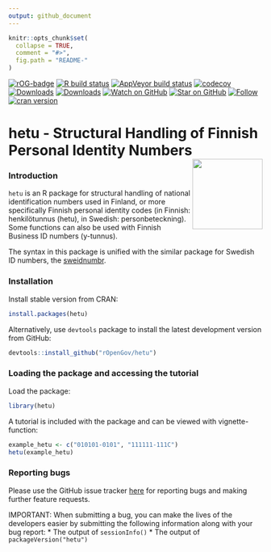 ```yaml
---
output: github_document
---
```

  
```r
knitr::opts_chunk$set(
  collapse = TRUE,
  comment = "#>",
  fig.path = "README-"
)
```

<!-- README.md is generated from README.Rmd. Please edit that file -->

<!-- badges: start -->
[![rOG-badge](https://ropengov.github.io/rogtemplate/reference/figures/ropengov-badge.svg)](http://ropengov.org/)
  [![R build status](https://github.com/rOpenGov/hetu/workflows/R-CMD-check/badge.svg)](https://github.com/rOpenGov/hetu/actions)
  [![AppVeyor build status](https://ci.appveyor.com/api/projects/status/github/rOpenGov/hetu?branch=master&svg=true)](https://ci.appveyor.com/project/rOpenGov/hetu)
  [![codecov](https://codecov.io/gh/rOpenGov/hetu/branch/master/graph/badge.svg)](https://codecov.io/gh/rOpenGov/hetu)
  [![Downloads](http://cranlogs.r-pkg.org/badges/grand-total/hetu)](https://cran.r-project.org/package=hetu)
  [![Downloads](http://cranlogs.r-pkg.org/badges/hetu)](https://cran.r-project.org/package=hetu)
  [![Watch on GitHub][github-watch-badge]][github-watch]
  [![Star on GitHub][github-star-badge]][github-star]
  [![Follow](https://img.shields.io/twitter/follow/ropengov.svg?style=social)](https://twitter.com/intent/follow?screen_name=ropengov)
  [![cran version](http://www.r-pkg.org/badges/version/hetu)](http://cran.rstudio.com/web/packages/hetu)
  <!-- badges: end -->

<!--[![rstudio mirror downloads](http://cranlogs.r-pkg.org/badges/grand-total/hetu)](https://github.com/metacran/cranlogs.app)-->

# hetu - Structural Handling of Finnish Personal Identity Numbers <a href="https://ropengov.github.io/hetu/"><img src="man/figures/logo.png" align="right" height="139" /></a>

### Introduction 

`hetu` is an R package for structural handling of national identification numbers used in Finland, or more specifically Finnish personal identity codes (in Finnish: henkilötunnus (hetu), in Swedish: personbeteckning). Some functions can also be used with Finnish Business ID numbers (y-tunnus).

The syntax in this package is unified with the similar package for Swedish ID numbers, the [sweidnumbr](https://github.com/rOpenGov/sweidnumbr).

### Installation

Install stable version from CRAN:

```r
install.packages(hetu)
```

Alternatively, use `devtools` package to install the latest development version from GitHub:

```r
devtools::install_github("rOpenGov/hetu")
```

### Loading the package and accessing the tutorial

Load the package:

```r
library(hetu)
```

A tutorial is included with the package and can be viewed with vignette-function:

```r
example_hetu <- c("010101-0101", "111111-111C")
hetu(example_hetu)
```

### Reporting bugs

Please use the GitHub issue tracker [here](https://github.com/rOpenGov/hetu/issues) for reporting bugs and making further feature requests.

IMPORTANT: When submitting a bug, you can make the lives of the developers easier by submitting the following information along with your bug report:
* The output of `sessionInfo()`
* The output of `packageVersion("hetu")`

[github-watch-badge]: https://img.shields.io/github/watchers/ropengov/hetu.svg?style=social
[github-watch]: https://github.com/ropengov/hetu/watchers
[github-star-badge]: https://img.shields.io/github/stars/ropengov/hetu.svg?style=social
[github-star]: https://github.com/ropengov/hetu/stargazers
